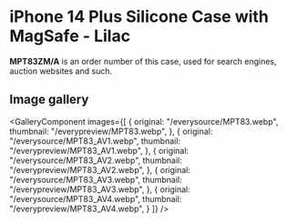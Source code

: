 
# iPhone 14 Plus Silicone Case with MagSafe - Lilac

<Callout type='info' emoji='👉🏻'>**MPT83ZM/A** is an order number of this case, used for search engines, auction websites and such.</Callout>

## Image gallery

<GalleryComponent
    images={[
      {
        original: "/everysource/MPT83.webp",
        thumbnail: "/everypreview/MPT83.webp",
      },
      {
        original: "/everysource/MPT83_AV1.webp",
        thumbnail: "/everypreview/MPT83_AV1.webp",
      },
      {
        original: "/everysource/MPT83_AV2.webp",
        thumbnail: "/everypreview/MPT83_AV2.webp",
      },
      {
        original: "/everysource/MPT83_AV3.webp",
        thumbnail: "/everypreview/MPT83_AV3.webp",
      },
      {
        original: "/everysource/MPT83_AV4.webp",
        thumbnail: "/everypreview/MPT83_AV4.webp",
      }
    ]}
  />
